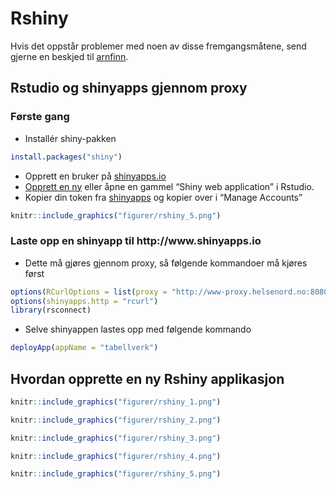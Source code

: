 # Rshiny

Hvis det oppstår problemer med noen av disse fremgangsmåtene, send gjerne en beskjed til <A HREF="mailto:&#097;&#114;&#110;&#102;&#105;&#110;&#110;&#046;&#115;&#116;&#101;&#105;&#110;&#100;&#097;&#108;&#064;&#115;&#107;&#100;&#101;&#046;&#110;&#111;">arnfinn</A>.




## Rstudio og shinyapps gjennom proxy


### Første gang

- Installér shiny-pakken
```r
install.packages("shiny")
```
- Opprett en bruker på [shinyapps.io](http://www.shinyapps.io)
- [Opprett en ny](new_rshiny.md) eller åpne en gammel "Shiny web application" i Rstudio.
- Kopier din token fra [shinyapps](http://www.shinyapps.io/admin/#/tokens) og kopier over i "Manage Accounts"

```{r, echo=FALSE}
knitr::include_graphics("figurer/rshiny_5.png")
```


### Laste opp en shinyapp til http://www.shinyapps.io


- Dette må gjøres gjennom proxy, så følgende kommandoer må kjøres først
```r
options(RCurlOptions = list(proxy = "http://www-proxy.helsenord.no:8080"))
options(shinyapps.http = "rcurl")
library(rsconnect)
```
- Selve shinyappen lastes opp med følgende kommando
```r
deployApp(appName = "tabellverk")
```

## Hvordan opprette en ny Rshiny applikasjon


```{r, echo=FALSE}
knitr::include_graphics("figurer/rshiny_1.png")
```
```{r, echo=FALSE}
knitr::include_graphics("figurer/rshiny_2.png")
```
```{r, echo=FALSE}
knitr::include_graphics("figurer/rshiny_3.png")
```
```{r, echo=FALSE}
knitr::include_graphics("figurer/rshiny_4.png")
```
```{r, echo=FALSE}
knitr::include_graphics("figurer/rshiny_5.png")
```

